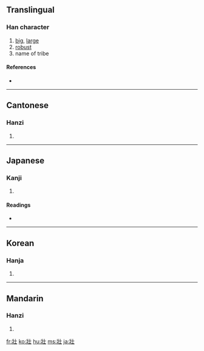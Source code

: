 {{see|壮}}
==Translingual==

===Han character===
{{Han char|rn=33|rad=士|as=04|sn=7|four=2421<sub>0</sub>|canj=女一土 (VMG)}}

# [[big]], [[large]]
# [[robust]]
# name of tribe

====References====
* {{Han ref|kx=0243.020|dkj=05643|dj=0483.040|hdz=10428.070|uh=58EF|ud=22767|bh=A7A7|bd=42919}}

----

==Cantonese==

===Hanzi===
{{yue-hanzi|jyut=|y=jong3}}

# {{defn|Cantonese}}

----

==Japanese==

===Kanji===
{{ja-kanji|grade=|rs=士04}}

# {{defn|Japanese}}

====Readings====
* {{ja-readings|on=[[そう]] (sō)|kun=[[さかん]] (sakan)}}

----

==Korean==

===Hanja===
{{ko-hanja|hangeul=장|rv=jang|mr=chang}}

# {{defn|Korean}}

----

==Mandarin==

===Hanzi===
{{cmn-hanzi|sim=壮|pin=[[zhuàng]] ([[zhuang4]])|wg=chuang<sup>4</sup>}}

# {{defn|Mandarin}}

[[fr:壯]]
[[ko:壯]]
[[hu:壯]]
[[ms:壯]]
[[ja:壯]]